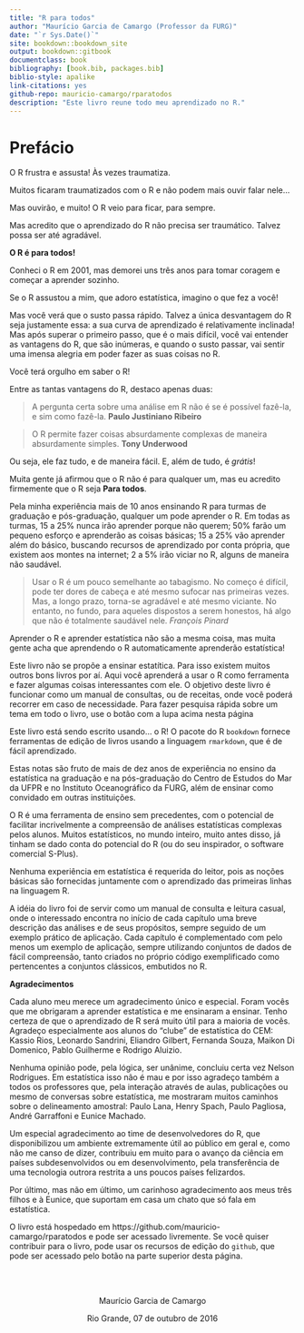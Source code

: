 ```yaml
--- 
title: "R para todos"
author: "Maurício Garcia de Camargo (Professor da FURG)"
date: "`r Sys.Date()`"
site: bookdown::bookdown_site
output: bookdown::gitbook
documentclass: book
bibliography: [book.bib, packages.bib]
biblio-style: apalike
link-citations: yes
github-repo: mauricio-camargo/rparatodos
description: "Este livro reune todo meu aprendizado no R."
---
```


# Prefácio {-}

O R frustra e assusta! Às vezes traumatiza. 

Muitos ficaram traumatizados com o R e não podem mais ouvir falar nele...

Mas ouvirão, e muito! O R veio para ficar, para sempre. 

Mas acredito que o aprendizado do R não precisa ser traumático. Talvez possa ser até agradável.

**O R é para todos!**

Conheci o R em 2001, mas demorei uns três anos para tomar coragem e começar a aprender sozinho.  

Se o R assustou a mim, que adoro estatística, imagino o que fez a você!

Mas você verá que o susto passa rápido. Talvez  a única desvantagem do R seja justamente essa: a sua curva de aprendizado é relativamente inclinada! Mas após superar o primeiro passo, que é o mais difícil, você vai entender as vantagens do R, que são inúmeras, e quando o susto passar, vai sentir uma imensa alegria em poder fazer as suas coisas no R.

Você terá orgulho em saber o R!

Entre as tantas vantagens do R, destaco apenas duas:

> A pergunta certa sobre uma análise em R não é se é possível fazê-la, e sim como fazê-la. **Paulo Justiniano Ribeiro**

> O R permite fazer coisas absurdamente complexas de maneira absurdamente simples. **Tony Underwood**

Ou seja, ele faz tudo, e de maneira fácil. E, além de tudo, é *grátis*!

Muita gente já afirmou que o R não é para qualquer um, mas eu acredito firmemente que o R seja **Para todos**.

Pela minha experiência mais de 10 anos ensinando R para turmas de graduação e pós-graduação, qualquer um pode aprender o R. Em todas as turmas, 15 a 25% nunca irão aprender porque não querem; 50% farão um pequeno esforço e aprenderão as coisas básicas; 15 a 25% vão aprender além do básico, buscando recursos de aprendizado por conta própria, que existem aos montes na internet; 2 a 5% irão viciar no R, alguns de maneira não saudável.

> Usar o R é um pouco semelhante ao tabagismo. No começo é difícil, pode ter dores de cabeça e até mesmo sufocar nas primeiras vezes. Mas, a longo prazo, torna-se agradável e até mesmo viciante. No entanto, no fundo, para aqueles dispostos a serem honestos, há algo que não é totalmente saudável nele. *François Pinard*

Aprender o R e aprender estatística não são a mesma coisa, mas muita gente acha que aprendendo o R automaticamente aprenderão estatística!

Este livro não se propõe a ensinar estatítica. Para isso existem muitos outros bons livros por aí. Aqui você aprenderá a usar o R como ferramenta e fazer algumas coisas interessantes com ele. O objetivo deste livro é funcionar como um manual de consultas, ou de receitas, onde você poderá recorrer em caso de necessidade. Para fazer pesquisa rápida sobre um tema em todo o livro, use o botão com a lupa acima nesta página

Este livro está sendo escrito usando... o R! O pacote do R `bookdown` fornece ferramentas de edição de livros usando a linguagem `rmarkdown`, que é de fácil aprendizado. 

Estas notas são fruto de mais de dez anos de experiência no ensino da estatística na graduação e na pós-graduação do Centro de Estudos do Mar da UFPR e no Instituto Oceanográfico da FURG, além de ensinar como convidado em outras instituições.

O R é uma ferramenta de ensino sem precedentes, com o potencial de facilitar incrivelmente a compreensão de análises estatísticas complexas pelos alunos. Muitos estatísticos, no mundo inteiro, muito antes disso, já tinham se dado conta do potencial do R (ou do seu inspirador, o software comercial S-Plus). 

Nenhuma experiência em estatística é requerida do leitor,  pois as noções básicas são fornecidas juntamente com o aprendizado das primeiras linhas na linguagem R.

A idéia do livro foi de servir como um manual de consulta e leitura casual, onde o interessado encontra no início de cada capítulo uma breve descrição das análises e de seus propósitos, sempre seguido de um exemplo prático de aplicação. Cada capítulo é complementado com pelo menos um exemplo de aplicação, sempre utilizando conjuntos de dados de fácil compreensão, tanto criados no próprio código exemplificado como pertencentes a conjuntos clássicos, embutidos no R.

**Agradecimentos**

Cada aluno meu merece um agradecimento único e especial. Foram vocês que me obrigaram a aprender estatística e me ensinaram a ensinar. Tenho certeza de que o aprendizado de R será muito útil para a maioria de vocês. Agradeço especialmente aos alunos do “clube” de estatística do CEM: Kassio Rios, Leonardo Sandrini, Eliandro Gilbert, Fernanda Souza, Maikon Di Domenico, Pablo Guilherme e Rodrigo Aluizio.

Nenhuma opinião pode, pela lógica, ser unânime, concluiu certa vez Nelson Rodrigues. Em estatística isso não é mau e por isso agradeço também a todos os professores que, pela interação através de aulas, publicações ou mesmo de conversas sobre estatística, me mostraram muitos caminhos sobre o delineamento amostral: Paulo Lana, Henry Spach, Paulo Pagliosa, André Garraffoni e Eunice Machado. 

Um especial agradecimento ao time de desenvolvedores do R, que disponibilizou um ambiente extremamente útil ao público em geral e, como não me canso de dizer, contribuiu em muito para o avanço da ciência em países subdesenvolvidos ou em desenvolvimento, pela transferência de uma tecnologia outrora restrita a uns poucos países felizardos. 

Por último, mas não em último, um carinhoso agradecimento aos meus três filhos e à Eunice, que suportam em casa um chato que só fala em estatística.

O livro está hospedado em https://github.com/mauricio-camargo/rparatodos e pode ser acessado livremente. Se você quiser contribuir para o livro, pode usar os recursos de edição do `github`, que pode ser acessado pelo botão na parte superior desta página.

<br>
<br>

<center>

Maurício Garcia de Camargo

Rio Grande, 07 de outubro de 2016
</center>
